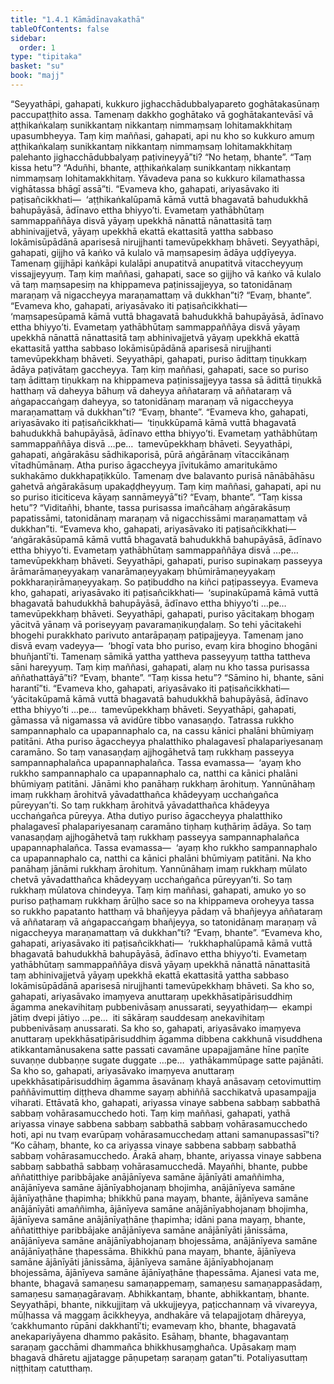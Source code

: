 ```yaml
---
title: "1.4.1 Kāmādīnavakathā"
tableOfContents: false
sidebar:
  order: 1
type: "tipitaka"
basket: "su"
book: "majj"
---
```



<DynamicBreadcrumb />

<Division number="42" book="majj">

<Paragraph number="79" book="majj">
“Seyyathāpi, gahapati, kukkuro jighacchādubbalyapareto goghātakasūnaṃ paccupaṭṭhito assa. Tamenaṃ dakkho goghātako vā goghātakantevāsī vā aṭṭhikaṅkalaṃ sunikkantaṃ nikkantaṃ nimmaṃsaṃ lohitamakkhitaṃ upasumbheyya. Taṃ kiṃ maññasi, gahapati, api nu kho so kukkuro amuṃ aṭṭhikaṅkalaṃ sunikkantaṃ nikkantaṃ nimmaṃsaṃ lohitamakkhitaṃ palehanto jighacchādubbalyaṃ paṭivineyyā”ti?
</Paragraph>

<Paragraph number="80" book="majj">
“No hetaṃ, bhante”.
</Paragraph>

<Paragraph number="81" book="majj">
“Taṃ kissa hetu”?
</Paragraph>

<Paragraph number="82" book="majj">
“Aduñhi, bhante, aṭṭhikaṅkalaṃ sunikkantaṃ nikkantaṃ nimmaṃsaṃ lohitamakkhitaṃ. Yāvadeva pana so kukkuro kilamathassa vighātassa bhāgī assā”ti. “Evameva kho, gahapati, ariyasāvako iti paṭisañcikkhati—  ‘aṭṭhikaṅkalūpamā kāmā vuttā bhagavatā bahudukkhā bahupāyāsā, ādīnavo ettha bhiyyo’ti. Evametaṃ yathābhūtaṃ sammappaññāya disvā yāyaṃ upekkhā nānattā nānattasitā taṃ abhinivajjetvā, yāyaṃ upekkhā ekattā ekattasitā yattha sabbaso lokāmisūpādānā aparisesā nirujjhanti tamevūpekkhaṃ bhāveti.
</Paragraph>

</Division>
<Division number="43" book="majj">

<Paragraph number="83" book="majj">
Seyyathāpi, gahapati, gijjho vā kaṅko vā kulalo vā maṃsapesiṃ ādāya uḍḍīyeyya. Tamenaṃ gijjhāpi kaṅkāpi kulalāpi anupatitvā anupatitvā vitaccheyyuṃ vissajjeyyuṃ. Taṃ kiṃ maññasi, gahapati, sace so gijjho vā kaṅko vā kulalo vā taṃ maṃsapesiṃ na khippameva paṭinissajjeyya, so tatonidānaṃ maraṇaṃ vā nigaccheyya maraṇamattaṃ vā dukkhan”ti?
</Paragraph>

<Paragraph number="84" book="majj">
“Evaṃ, bhante”.
</Paragraph>

<Paragraph number="85" book="majj">
“Evameva kho, gahapati, ariyasāvako iti paṭisañcikkhati—  ‘maṃsapesūpamā kāmā vuttā bhagavatā bahudukkhā bahupāyāsā, ādīnavo ettha bhiyyo’ti. Evametaṃ yathābhūtaṃ sammappaññāya disvā yāyaṃ upekkhā nānattā nānattasitā taṃ abhinivajjetvā yāyaṃ upekkhā ekattā ekattasitā yattha sabbaso lokāmisūpādānā aparisesā nirujjhanti tamevūpekkhaṃ bhāveti.
</Paragraph>

</Division>
<Division number="44" book="majj">

<Paragraph number="86" book="majj">
Seyyathāpi, gahapati, puriso ādittaṃ tiṇukkaṃ ādāya paṭivātaṃ gaccheyya. Taṃ kiṃ maññasi, gahapati, sace so puriso taṃ ādittaṃ tiṇukkaṃ na khippameva paṭinissajjeyya tassa sā ādittā tiṇukkā hatthaṃ vā daheyya bāhuṃ vā daheyya aññataraṃ vā aññataraṃ vā aṅgapaccaṅgaṃ daheyya, so tatonidānaṃ maraṇaṃ vā nigaccheyya maraṇamattaṃ vā dukkhan”ti?
</Paragraph>

<Paragraph number="87" book="majj">
“Evaṃ, bhante”.
</Paragraph>

<Paragraph number="88" book="majj">
“Evameva kho, gahapati, ariyasāvako iti paṭisañcikkhati—  ‘tiṇukkūpamā kāmā vuttā bhagavatā bahudukkhā bahupāyāsā, ādīnavo ettha bhiyyo’ti. Evametaṃ yathābhūtaṃ sammappaññāya disvā …pe…  tamevūpekkhaṃ bhāveti.
</Paragraph>

</Division>
<Division number="45" book="majj">

<Paragraph number="89" book="majj">
Seyyathāpi, gahapati, aṅgārakāsu sādhikaporisā, pūrā aṅgārānaṃ vītaccikānaṃ vītadhūmānaṃ. Atha puriso āgaccheyya jīvitukāmo amaritukāmo sukhakāmo dukkhapaṭikkūlo. Tamenaṃ dve balavanto purisā nānābāhāsu gahetvā aṅgārakāsuṃ upakaḍḍheyyuṃ. Taṃ kiṃ maññasi, gahapati, api nu so puriso iticiticeva kāyaṃ sannāmeyyā”ti?
</Paragraph>

<Paragraph number="90" book="majj">
“Evaṃ, bhante”.
</Paragraph>

<Paragraph number="91" book="majj">
“Taṃ kissa hetu”?
</Paragraph>

<Paragraph number="92" book="majj">
“Viditañhi, bhante, tassa purisassa imañcāhaṃ aṅgārakāsuṃ papatissāmi, tatonidānaṃ maraṇaṃ vā nigacchissāmi maraṇamattaṃ vā dukkhan”ti. “Evameva kho, gahapati, ariyasāvako iti paṭisañcikkhati—  ‘aṅgārakāsūpamā kāmā vuttā bhagavatā bahudukkhā bahupāyāsā, ādīnavo ettha bhiyyo’ti. Evametaṃ yathābhūtaṃ sammappaññāya disvā …pe…  tamevūpekkhaṃ bhāveti.
</Paragraph>

</Division>
<Division number="46" book="majj">

<Paragraph number="93" book="majj">
Seyyathāpi, gahapati, puriso supinakaṃ passeyya ārāmarāmaṇeyyakaṃ vanarāmaṇeyyakaṃ bhūmirāmaṇeyyakaṃ pokkharaṇirāmaṇeyyakaṃ. So paṭibuddho na kiñci paṭipasseyya. Evameva kho, gahapati, ariyasāvako iti paṭisañcikkhati—  ‘supinakūpamā kāmā vuttā bhagavatā bahudukkhā bahupāyāsā, ādīnavo ettha bhiyyo’ti …pe…  tamevūpekkhaṃ bhāveti.
</Paragraph>

</Division>
<Division number="47" book="majj">

<Paragraph number="94" book="majj">
Seyyathāpi, gahapati, puriso yācitakaṃ bhogaṃ yācitvā yānaṃ vā poriseyyaṃ pavaramaṇikuṇḍalaṃ. So tehi yācitakehi bhogehi purakkhato parivuto antarāpaṇaṃ paṭipajjeyya. Tamenaṃ jano disvā evaṃ vadeyya—  ‘bhogī vata bho puriso, evaṃ kira bhogino bhogāni bhuñjantī’ti. Tamenaṃ sāmikā yattha yattheva passeyyuṃ tattha tattheva sāni hareyyuṃ. Taṃ kiṃ maññasi, gahapati, alaṃ nu kho tassa purisassa aññathattāyā”ti?
</Paragraph>

<Paragraph number="95" book="majj">
“Evaṃ, bhante”.
</Paragraph>

<Paragraph number="96" book="majj">
“Taṃ kissa hetu”?
</Paragraph>

<Paragraph number="97" book="majj">
“Sāmino hi, bhante, sāni harantī”ti. “Evameva kho, gahapati, ariyasāvako iti paṭisañcikkhati—  ‘yācitakūpamā kāmā vuttā bhagavatā bahudukkhā bahupāyāsā, ādīnavo ettha bhiyyo’ti …pe…  tamevūpekkhaṃ bhāveti.
</Paragraph>

</Division>
<Division number="48" book="majj">

<Paragraph number="98" book="majj">
Seyyathāpi, gahapati, gāmassa vā nigamassa vā avidūre tibbo vanasaṇḍo. Tatrassa rukkho sampannaphalo ca upapannaphalo ca, na cassu kānici phalāni bhūmiyaṃ patitāni. Atha puriso āgaccheyya phalatthiko phalagavesī phalapariyesanaṃ caramāno. So taṃ vanasaṇḍaṃ ajjhogāhetvā taṃ rukkhaṃ passeyya sampannaphalañca upapannaphalañca. Tassa evamassa—  ‘ayaṃ kho rukkho sampannaphalo ca upapannaphalo ca, natthi ca kānici phalāni bhūmiyaṃ patitāni. Jānāmi kho panāhaṃ rukkhaṃ ārohituṃ. Yannūnāhaṃ imaṃ rukkhaṃ ārohitvā yāvadatthañca khādeyyaṃ ucchaṅgañca pūreyyan’ti. So taṃ rukkhaṃ ārohitvā yāvadatthañca khādeyya ucchaṅgañca pūreyya. Atha dutiyo puriso āgaccheyya phalatthiko phalagavesī phalapariyesanaṃ caramāno tiṇhaṃ kuṭhāriṃ ādāya. So taṃ vanasaṇḍaṃ ajjhogāhetvā taṃ rukkhaṃ passeyya sampannaphalañca upapannaphalañca. Tassa evamassa—  ‘ayaṃ kho rukkho sampannaphalo ca upapannaphalo ca, natthi ca kānici phalāni bhūmiyaṃ patitāni. Na kho panāhaṃ jānāmi rukkhaṃ ārohituṃ. Yannūnāhaṃ imaṃ rukkhaṃ mūlato chetvā yāvadatthañca khādeyyaṃ ucchaṅgañca pūreyyan’ti. So taṃ rukkhaṃ mūlatova chindeyya. Taṃ kiṃ maññasi, gahapati, amuko yo so puriso paṭhamaṃ rukkhaṃ ārūḷho sace so na khippameva oroheyya tassa so rukkho papatanto hatthaṃ vā bhañjeyya pādaṃ vā bhañjeyya aññataraṃ vā aññataraṃ vā aṅgapaccaṅgaṃ bhañjeyya, so tatonidānaṃ maraṇaṃ vā nigaccheyya maraṇamattaṃ vā dukkhan”ti?
</Paragraph>

<Paragraph number="99" book="majj">
“Evaṃ, bhante”.
</Paragraph>

<Paragraph number="100" book="majj">
“Evameva kho, gahapati, ariyasāvako iti paṭisañcikkhati—  ‘rukkhaphalūpamā kāmā vuttā bhagavatā bahudukkhā bahupāyāsā, ādīnavo ettha bhiyyo’ti. Evametaṃ yathābhūtaṃ sammappaññāya disvā yāyaṃ upekkhā nānattā nānattasitā taṃ abhinivajjetvā yāyaṃ upekkhā ekattā ekattasitā yattha sabbaso lokāmisūpādānā aparisesā nirujjhanti tamevūpekkhaṃ bhāveti.
</Paragraph>

</Division>
<Division number="49" book="majj">

<Paragraph number="101" book="majj">
Sa kho so, gahapati, ariyasāvako imaṃyeva anuttaraṃ upekkhāsatipārisuddhiṃ āgamma anekavihitaṃ pubbenivāsaṃ anussarati, seyyathidaṃ—  ekampi jātiṃ dvepi jātiyo …pe…  iti sākāraṃ sauddesaṃ anekavihitaṃ pubbenivāsaṃ anussarati.
</Paragraph>

<Paragraph number="102" book="majj">
Sa kho so, gahapati, ariyasāvako imaṃyeva anuttaraṃ upekkhāsatipārisuddhiṃ āgamma dibbena cakkhunā visuddhena atikkantamānusakena satte passati cavamāne upapajjamāne hīne paṇīte suvaṇṇe dubbaṇṇe sugate duggate …pe…  yathākammūpage satte pajānāti.
</Paragraph>

<Paragraph number="103" book="majj">
Sa kho so, gahapati, ariyasāvako imaṃyeva anuttaraṃ upekkhāsatipārisuddhiṃ āgamma āsavānaṃ khayā anāsavaṃ cetovimuttiṃ paññāvimuttiṃ diṭṭheva dhamme sayaṃ abhiññā sacchikatvā upasampajja viharati. Ettāvatā kho, gahapati, ariyassa vinaye sabbena sabbaṃ sabbathā sabbaṃ vohārasamucchedo hoti.
</Paragraph>

</Division>
<Division number="50" book="majj">

<Paragraph number="104" book="majj">
Taṃ kiṃ maññasi, gahapati, yathā ariyassa vinaye sabbena sabbaṃ sabbathā sabbaṃ vohārasamucchedo hoti, api nu tvaṃ evarūpaṃ vohārasamucchedaṃ attani samanupassasī”ti? “Ko cāhaṃ, bhante, ko ca ariyassa vinaye sabbena sabbaṃ sabbathā sabbaṃ vohārasamucchedo. Ārakā ahaṃ, bhante, ariyassa vinaye sabbena sabbaṃ sabbathā sabbaṃ vohārasamucchedā. Mayañhi, bhante, pubbe aññatitthiye paribbājake anājānīyeva samāne ājānīyāti amaññimha, anājānīyeva samāne ājānīyabhojanaṃ bhojimha, anājānīyeva samāne ājānīyaṭhāne ṭhapimha; bhikkhū pana mayaṃ, bhante, ājānīyeva samāne anājānīyāti amaññimha, ājānīyeva samāne anājānīyabhojanaṃ bhojimha, ājānīyeva samāne anājānīyaṭhāne ṭhapimha; idāni pana mayaṃ, bhante, aññatitthiye paribbājake anājānīyeva samāne anājānīyāti jānissāma, anājānīyeva samāne anājānīyabhojanaṃ bhojessāma, anājānīyeva samāne anājānīyaṭhāne ṭhapessāma. Bhikkhū pana mayaṃ, bhante, ājānīyeva samāne ājānīyāti jānissāma, ājānīyeva samāne ājānīyabhojanaṃ bhojessāma, ājānīyeva samāne ājānīyaṭhāne ṭhapessāma. Ajanesi vata me, bhante, bhagavā samaṇesu samaṇappemaṃ, samaṇesu samaṇappasādaṃ, samaṇesu samaṇagāravaṃ. Abhikkantaṃ, bhante, abhikkantaṃ, bhante. Seyyathāpi, bhante, nikkujjitaṃ vā ukkujjeyya, paṭicchannaṃ vā vivareyya, mūḷhassa vā maggaṃ ācikkheyya, andhakāre vā telapajjotaṃ dhāreyya, ‘cakkhumanto rūpāni dakkhantī’ti; evamevaṃ kho, bhante, bhagavatā anekapariyāyena dhammo pakāsito. Esāhaṃ, bhante, bhagavantaṃ saraṇaṃ gacchāmi dhammañca bhikkhusaṃghañca. Upāsakaṃ maṃ bhagavā dhāretu ajjatagge pāṇupetaṃ saraṇaṃ gatan”ti.

</Paragraph>
</Division>

<Paragraph number="105" type="center" book="majj">
Potaliyasuttaṃ niṭṭhitaṃ catutthaṃ.
</Paragraph>
